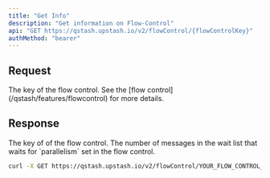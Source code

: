 ```yaml
---
title: "Get Info"
description: "Get information on Flow-Control"
api: "GET https://qstash.upstash.io/v2/flowControl/{flowControlKey}"
authMethod: "bearer"
---
```


## Request

<ParamField path="flowControlKey" type="string">
  The key of the flow control. See the [flow control](/qstash/features/flowcontrol) for more details.
</ParamField>

## Response

<ResponseField name="flowControlKey" type="string">
  The key of of the flow control. 
</ResponseField>

<ResponseField name="waitListSize" type="integer">
  The number of messages in the wait list that waits for `parallelism` set in the flow control.
</ResponseField>

<RequestExample>

```sh
curl -X GET https://qstash.upstash.io/v2/flowControl/YOUR_FLOW_CONTROL_KEY  -H "Authorization: Bearer <token>"
```

</RequestExample>

